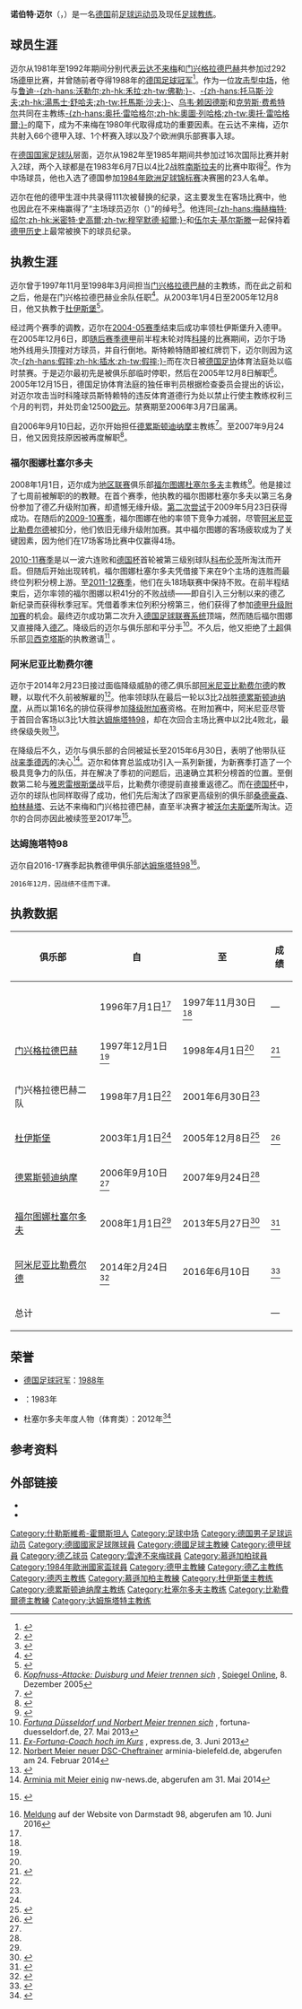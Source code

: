 {{noteTA
|G1=football|G2=uefa|G4=德甲
}}
{{Infobox football biography
| name           = 诺伯特·迈尔
| image          = Norbert Meier 2011.jpg
| caption        = 迈尔在[[福尔图娜杜塞尔多夫|杜塞尔多夫]]参加新闻发布会（2011年）
| height         = {{convert|1.73|m|ftin|abbr=on}}
| birth_date     = {{Birth date and age|1958|9|20|df=y}}
| birth_place    = {{BRD}}[[赖因贝克|赖因贝克]]
| currentclub    = [[达姆施塔特98|达姆施塔特98]]（主教练）
| position       = [[中场|中场]]
| youthyears1 = 1964–1970 | youthclubs1 = {{link-de|赖因贝克足球俱乐部|TSV Reinbek|赖因贝克}}
| youthyears2 = 1970–1971 | youthclubs2 = 弗兰奥汉堡
| youthyears3 = 1971–1975 | youthclubs3 = {{link-de|洛布吕格足球俱乐部|VfL Lohbrügge|洛布吕格}}
| youthyears4 = 1975–1977 | youthclubs4 = [[圣保利足球俱乐部|圣保利]]
| years1         = 1977–1980
| clubs1         = {{link-de|贝尔格多夫85|ASV Bergedorf 85}}
| caps1          = 
| goals1         = 
| years2         = 1980–1989
| clubs2         = [[云达不来梅|云达不来梅]]
| caps2          = 281
| goals2         = 82
| years3         = 1990–1992
| clubs3         = [[门兴格拉德巴赫足球俱乐部|门兴格拉德巴赫]]
| caps3          = 50
| goals3         = 2
| totalcaps      = 331
| totalgoals     = 84
| nationalyears1 = 1981–1982
| nationalteam1  = {{link-de|德国国家足球B队|Germany national football B team|德国B队}}
| nationalcaps1  = 3
| nationalgoals1 = 0
| nationalyears2 = 1982–1985
| nationalteam2  = [[德国国家足球队|德国]]
| nationalcaps2  = 16
| nationalgoals2 = 2
| manageryears1  = 1997–1998
| managerclubs1  = [[门兴格拉德巴赫足球俱乐部|门兴格拉德巴赫]]
| manageryears2  = 2003–2005
| managerclubs2  = [[杜伊斯堡足球俱乐部|杜伊斯堡]]
| manageryears3  = 2006–2007
| managerclubs3  = [[德累斯顿迪纳摩|德累斯顿迪纳摩]]
| manageryears4  = 2008–2013
| managerclubs4  = [[福尔图娜杜塞尔多夫|杜塞尔多夫]]
| manageryears5  = 2014–2016
| managerclubs5  = [[比勒費爾德阿米尼亞德國體育會|比勒费尔德]]
| manageryears6  = 2016–2016
| managerclubs6  = [[达姆施塔特98|达姆施塔特98]]
}}
'''诺伯特·迈尔'''（{{lang-de|'''Norbert Meier'''}}，{{bd|1958年|9月20日|catIdx=Meier, Norbert}}）是一名[[德国|德国]]前[[足球员|足球运动员]]及现任[[足球教练|足球教练]]。

==球员生涯==
迈尔从1981年至1992年期间分别代表[[云达不来梅|云达不来梅]]和[[门兴格拉德巴赫足球俱乐部|门兴格拉德巴赫]]共参加过292场[[德甲|德甲]]比赛，并曾随前者夺得1988年的[[德国足球冠军|德国足球冠军]]<ref>{{Cite web | url = http://rsssf.com/players/nmeierdata.html | title = ''Norbert Meier - Matches and Goals in Bundesliga'' | author = Matthias Arnhold | date = 2016-06-09 | accessdate = 2016-06-10 | publisher = [[RSSSF|RSSSF]] | archive-date = 2016-06-10 | archive-url = https://web.archive.org/web/20160610091244/http://rsssf.com/players/nmeierdata.html | dead-url = no }}</ref>。作为一位[[攻击中场|攻击型中场]]，他与[[鲁迪·沃勒尔|鲁迪·-{zh-hans:沃勒尔;zh-hk:禾拉;zh-tw:佛勒;}-]]、[[托馬斯·沙夫|-{zh-hans:托马斯·沙夫;zh-hk:湯馬士·舒哈夫;zh-tw:托馬斯·沙夫;}-]]、[[乌韦·赖因德斯|乌韦·赖因德斯]]和[[克劳斯·费希特尔|克劳斯·费希特尔]]共同在主教练[[奧托·雷哈格爾|-{zh-hans:奥托·雷哈格尔;zh-hk:奧圖·列哈格;zh-tw:奧托·雷哈格爾;}-]]的麾下，成为不来梅在1980年代取得成功的重要因素。在云达不来梅，迈尔共射入66个德甲入球、1个杯赛入球以及7个欧洲俱乐部赛事入球。

在[[德国国家足球队|德国国家足球队]]层面，迈尔从1982年至1985年期间共参加过16次国际比赛并射入2球，两个入球都是在1983年6月7日以4比2战胜[[南斯拉夫国家足球队|南斯拉夫]]的比赛中取得<ref>{{Cite web | url = http://rsssf.com/miscellaneous/nmeier-intl.html | title = ''Norbert Meier - International Appearances'' | author = Matthias Arnhold | date = 2016-06-09 | accessdate = 2016-06-10 | publisher = [[RSSSF|RSSSF]] | archive-date = 2016-06-10 | archive-url = https://web.archive.org/web/20160610091245/http://rsssf.com/miscellaneous/nmeier-intl.html | dead-url = no }}</ref>。作为中场球员，他也入选了德国参加[[1984年欧洲足球锦标赛|1984年欧洲足球锦标赛]]决赛圈的23人名单。

迈尔在他的德甲生涯中共录得111次被替换的纪录，这主要发生在客场比赛中，他也因此在不来梅赢得了“主场球员迈尔（{{lang|de|''Heimspiel-Meier''}}）”的绰号<ref>{{cite web|url=http://www.11freunde.de/artikel/uli-borowka-kolumne-die-axt-haut-dazwischen-0|title=''Fortuna gehört in die Erste Bundesliga!''|publisher=[[11朋友|11Freunde]]|date=2011-12-21|accessdate=2016-08-03|archive-date=2016-08-17|archive-url=https://web.archive.org/web/20160817024544/http://www.11freunde.de/artikel/uli-borowka-kolumne-die-axt-haut-dazwischen-0|dead-url=no}}</ref>。他连同[[梅赫梅特·绍尔|-{zh-hans:梅赫梅特·绍尔;zh-hk:米密特·史高爾;zh-tw:穆罕默德·紹爾;}-]]和[[伍尔夫·基尔斯滕|伍尔夫·基尔斯滕]]一起保持着[[德国足球甲级联赛纪录|德甲历史]]上最常被换下的球员纪录。

==执教生涯==
迈尔曾于1997年11月至1998年3月间担当[[门兴格拉德巴赫足球俱乐部|门兴格拉德巴赫]]的主教练，而在此之前和之后，他是在门兴格拉德巴赫业余队任职<ref name=moenchengladbachjobs>{{cite web|title=Norbert Meier|url=http://www.kicker.de/news/fussball/bundesliga/vereine/1-bundesliga/2012-13/2387/trainer_norbert-meier.html|publisher=kicker|accessdate=2013-02-05|archive-date=2013-02-20|archive-url=https://web.archive.org/web/20130220140544/http://www.kicker.de/news/fussball/bundesliga/vereine/1-bundesliga/2012-13/2387/trainer_norbert-meier.html|dead-url=no}}</ref>。从2003年1月4日至2005年12月8日，他又执教于[[杜伊斯堡足球俱乐部|杜伊斯堡]]<ref name=duisburgjob>{{cite news|title=Meier neuer Mann auf MSV-Trainerstuhl|url=http://www.kicker.de/news/fussball/2bundesliga/startseite/275360/artikel_meier-neuer-mann-auf-msv-trainerstuhl.html|accessdate=5 February 2013|newspaper=kicker|date=2002-11-20|archive-date=2016-05-07|archive-url=https://web.archive.org/web/20160507181706/http://www.kicker.de/news/fussball/2bundesliga/startseite/275360/artikel_meier-neuer-mann-auf-msv-trainerstuhl.html|dead-url=no}}</ref>。

经过两个赛季的调教，迈尔在[[2004年至2005年德国足球乙级联赛|2004-05赛季]]结束后成功率领杜伊斯堡升入德甲。在2005年12月6日，即[[2005年至2006年德国足球甲级联赛|随后赛季德甲]]前半程末轮对阵[[科隆足球俱乐部|科隆]]的比赛期间，迈尔于场地外线用头顶撞对方球员{{link-de|阿尔伯特·斯特赖特|Albert Streit}}，并自行倒地。斯特赖特随即被红牌罚下，迈尔则因为这次[[插水_(足球術語)|-{zh-hans:假摔;zh-hk:插水;zh-tw:假摔;}-]]而在次日被[[德国足协|德国足协]]体育法庭处以临时禁赛。于是迈尔最初先是被俱乐部临时停职，然后在2005年12月8日解职<ref>[http://www.spiegel.de/sport/fussball/kopfnuss-attacke-duisburg-und-meier-trennen-sich-a-389372.html '' Kopfnuss-Attacke: Duisburg und Meier trennen sich''] {{Wayback|url=http://www.spiegel.de/sport/fussball/kopfnuss-attacke-duisburg-und-meier-trennen-sich-a-389372.html |date=20160809193409 }}, [[明镜|Spiegel Online]], 8. Dezember 2005</ref>。2005年12月15日，德国足协体育法庭的独任审判员根据检查委员会提出的诉讼，对迈尔攻击当时科隆球员斯特赖特的违反体育道德行为处以禁止行使主教练权利三个月的判罚，并处罚金12500[[欧元|欧元]]。禁赛期至2006年3月7日届满。

自2006年9月10日起，迈尔开始担任[[德累斯顿迪纳摩|德累斯顿迪纳摩]]主教练<ref name=dresdenjob>{{cite news|title=Norbert Meier coacht Dynamo|url=http://www.kicker.de/news/fussball/regionalliga/startseite/354692/artikel_norbert-meier-coacht-dynamo.html|accessdate=2013-02-05|newspaper=kicker|date=2006-09-09|archive-date=2016-03-04|archive-url=https://web.archive.org/web/20160304000242/http://www.kicker.de/news/fussball/regionalliga/startseite/354692/artikel_norbert-meier-coacht-dynamo.html|dead-url=no}}</ref>。至2007年9月24日，他又因竞技原因被再度解职<ref name=dresdensacking>{{cite news|title=Perfekt: Geyer in Dresden|url=http://www.kicker.de/news/fussball/regionalliga/startseite/370259/artikel_perfekt_geyer-in-dresden.html|accessdate=2013-02-05|newspaper=kicker|date=2007-09-25|archive-date=2016-03-04|archive-url=https://web.archive.org/web/20160304101302/http://www.kicker.de/news/fussball/regionalliga/startseite/370259/artikel_perfekt_geyer-in-dresden.html|dead-url=no}}</ref>。

=== 福尔图娜杜塞尔多夫 ===
2008年1月1日，迈尔成为[[德国足球地区联赛|地区联赛]]俱乐部[[福尔图娜杜塞尔多夫|福尔图娜杜塞尔多夫]]主教练<ref name=duesseldorfjob>{{cite news|title=Meier übernimmt das Zepter|url=http://www.kicker.de/news/fussball/regionalliga/startseite/373608/artikel_meier-uebernimmt-das-zepter.html|accessdate=2013-02-05|newspaper=kicker|date=2008-01-01|archive-date=2016-03-04|archive-url=https://web.archive.org/web/20160304133745/http://www.kicker.de/news/fussball/regionalliga/startseite/373608/artikel_meier-uebernimmt-das-zepter.html|dead-url=no}}</ref>。他是接过了七周前被解职的{{link-de|乌维·魏德曼|Uwe Weidemann}}的教鞭。在首个赛季，他执教的福尔图娜杜塞尔多夫以第三名身份参加了德乙升级附加赛，却遗憾无缘升级。[[2008年至2009年德国足球丙级联赛|第二次尝试]]于2009年5月23日获得成功。在随后的[[2009年至2010年德國足球乙級聯賽|2009-10赛季]]，福尔图娜在他的率领下竞争力减弱，尽管[[比勒費爾德阿米尼亞德國體育會|阿米尼亚比勒费尔德]]被扣分，他们依旧无缘升级附加赛。其中福尔图娜的客场疲软成为了关键因素，因为他们在17场客场比赛中仅赢得4场。

[[2010年至2011年德国足球乙级联赛|2010-11赛季]]是以一波六连败和[[德国杯|德国杯]]首轮被第三级别球队[[科布伦茨足球俱乐部|科布伦茨]]所淘汰而开启。但随后开始出现转机，福尔图娜杜塞尔多夫凭借接下来在9个主场的连胜而最终位列积分榜上游。至[[2011年至2012年德国足球乙级联赛|2011-12赛季]]，他们在头18场联赛中保持不败。在前半程结束后，迈尔率领的福尔图娜以积41分的不败战绩——即自引入三分制以来的德乙新纪录而获得秋季冠军。凭借着季末位列积分榜第三，他们获得了参加[[2011年至2012年德國足球甲級聯賽#升、降级附加赛|德甲升级附加赛]]的机会。最终迈尔成功第二次升入[[德国足球联赛系统|德国足球联赛系统]]顶端，然而随后福尔图娜又直接降入[[德乙|德乙]]。降级后的迈尔与俱乐部和平分手<ref>[http://www.fortuna-duesseldorf.de/news/uebersicht-news/artikel/article/fortuna-duesseldorf-und-norbert-meier-trennen-sich/index.htm ''Fortuna Düsseldorf und Norbert Meier trennen sich''] {{Wayback|url=http://www.fortuna-duesseldorf.de/news/uebersicht-news/artikel/article/fortuna-duesseldorf-und-norbert-meier-trennen-sich/index.htm |date=20130608010712 }}, fortuna-duesseldorf.de, 27. Mai 2013</ref>。不久后，他又拒绝了[[土超|土超]]俱乐部[[贝西克塔斯体操俱乐部|贝西克塔斯]]的执教邀请<ref>[http://www.express.de/fortuna-duesseldorf/ex-fortuna-coach-hoch-im-kurs-vier-angebote-im-zypern-urlaub---meier-sagte-besiktas-ab-,3292,23102656.html ''Ex-Fortuna-Coach hoch im Kurs''] {{Wayback|url=http://www.express.de/fortuna-duesseldorf/ex-fortuna-coach-hoch-im-kurs-vier-angebote-im-zypern-urlaub---meier-sagte-besiktas-ab-,3292,23102656.html |date=20150924022813 }}, express.de, 3. Juni 2013</ref>
。

=== 阿米尼亚比勒费尔德 ===
迈尔于2014年2月23日接过面临降级威胁的德乙俱乐部[[比勒費爾德阿米尼亞德國體育會|阿米尼亚比勒费尔德]]的教鞭，以取代不久前被解雇的{{link-de|斯特凡·克列默|Stefan Krämer}}<ref>[http://www.arminia-bielefeld.de/2014/02/24/norbert-meier-neuer-dsc-cheftrainer/ Norbert Meier neuer DSC-Cheftrainer] {{Wayback|url=http://www.arminia-bielefeld.de/2014/02/24/norbert-meier-neuer-dsc-cheftrainer/ |date=20160304195402 }} arminia-bielefeld.de, abgerufen am 24. Februar 2014</ref>。他率领球队在最后一轮以3比2战胜[[德累斯顿迪纳摩|德累斯顿迪纳摩]]，从而以第16名的排位获得参加[[2013年至2014年德国足球乙级联赛#升、降级附加赛|降级附加赛]]资格。在附加赛中，阿米尼亚尽管于首回合客场以3比1大胜[[达姆施塔特98|达姆施塔特98]]，却在次回合主场比赛中以2比4败北，最终保级失败<ref>{{Cite web | url=http://dfo.cn/show.asp?id=14253 | title=百合奇迹绽放 比勒费尔德降级 | publisher=德国足球在线 | date=2014-05-20 | accessdate=2014-09-25 | archive-date=2016-03-04 | archive-url=https://web.archive.org/web/20160304074142/http://dfo.cn/show.asp?id=14253 | dead-url=no }}</ref>。

在降级后不久，迈尔与俱乐部的合同被延长至2015年6月30日，表明了他带队征战[[2014年至2015年德国足球丙级联赛|来季德丙]]的决心<ref>[http://www.nw-news.de/sport/dsc_arminia/11139002_Arminia_mit_Meier_einig.html Arminia mit Meier einig] {{Wayback|url=http://www.nw-news.de/sport/dsc_arminia/11139002_Arminia_mit_Meier_einig.html |date=20141030050908 }} nw-news.de, abgerufen am 31. Mai 2014</ref>。迈尔和体育总监{{link-de|萨米尔·阿拉比|Samir Arabi}}成功引入一系列新援，为新赛季打造了一个极具竞争力的队伍，并在解决了季初的问题后，迅速确立其积分榜首的位置。至倒数第二轮与[[雅恩雷根斯堡|雅恩雷根斯堡]]战平后，比勒费尔德提前直接重返德乙。而在[[德国杯|德国杯]]中，迈尔的球队也同样取得了成功，他们先后淘汰了四家更高级别的俱乐部[[桑德豪森足球俱乐部|桑德豪森]]、[[柏林赫塔|柏林赫塔]]、云达不来梅和门兴格拉德巴赫，直至半决赛才被[[沃尔夫斯堡足球俱乐部|沃尔夫斯堡]]所淘汰。迈尔的合同亦因此被续签至2017年<ref>{{Internetquelle|url=http://www.arminia-bielefeld.de/2016/01/07/norbert-meier-unterschreibt-bis-2017/|titel=Norbert Meier unterschreibt bis 2017|autor=DSC Arminia Bielefeld GmbH & Co. KGaA (Hrsg.)|werk=Website von Arminia Bielefeld|datum=2016-01-07|zugriff=2016-01-19}} {{Wayback|url=http://www.arminia-bielefeld.de/2016/01/07/norbert-meier-unterschreibt-bis-2017/ |date=20160320094239 }}</ref>。

=== 达姆施塔特98 ===
迈尔自2016-17赛季起执教德甲俱乐部[[达姆施塔特98|达姆施塔特98]]<ref>[http://sv98.de/home/lilien/aktuelles/nachrichten-ansicht/news/norbert-meier-neuer-cheftrainer-der-lilien/?tx_news_pi1%5Bcontroller%5D=News&tx_news_pi1%5Baction%5D=detail&cHash=13900c4fac07ba9ae619074b06d738dc Meldung] {{Wayback|url=http://sv98.de/home/lilien/aktuelles/nachrichten-ansicht/news/norbert-meier-neuer-cheftrainer-der-lilien/?tx_news_pi1%5Bcontroller%5D=News&tx_news_pi1%5Baction%5D=detail&cHash=13900c4fac07ba9ae619074b06d738dc |date=20170327202913 }} auf der Website von Darmstadt 98, abgerufen am 10. Juni 2016</ref>。

 2016年12月，因战绩不佳而下课。

==执教数据==
{{updated|2015年3月4日}}

{| class="wikitable" style="text-align: center"
|-
!rowspan="2"| 俱乐部
!rowspan="2"| 自
!rowspan="2"| 至
!colspan="6"|成绩
|-
!{{Tooltip|场|执教场次}}
!{{Tooltip|胜|胜场}}
!{{Tooltip|平|平场}}
!{{Tooltip|负|负场}}
!{{Tooltip|胜%|胜率}}
!{{Tooltip|注|注释}}
|-
| {{link-en|门兴格拉德巴赫二队|Borussia Mönchengladbach II}}
| 1996年7月1日<ref name=moenchengladbachjobs/>
| 1997年11月30日<ref name=moenchengladbachjobs/>
| colspan="6"| —
|-
| [[门兴格拉德巴赫足球俱乐部|门兴格拉德巴赫]]
| 1997年12月1日<ref name=moenchengladbachjobs/>
| 1998年4月1日<ref name=moenchengladbachjobs/>
{{WDL|11|2|4|5}}
| <ref>{{cite web|title=Bor. Mönchengladbach|url=http://www.kicker.de/news/fussball/bundesliga/vereine/1-bundesliga/2013-14/borussia-mgladbach-15/trainer.html|publisher=kicker|accessdate=2014-01-18|archive-date=2015-12-13|archive-url=https://web.archive.org/web/20151213112005/http://www.kicker.de/news/fussball/bundesliga/vereine/1-bundesliga/2013-14/borussia-mgladbach-15/trainer.html|dead-url=no}}</ref>
|-
| 门兴格拉德巴赫二队
| 1998年7月1日<ref name=moenchengladbachjobs/>
| 2001年6月30日<ref name=moenchengladbachjobs/>
{{WDL|94|40|27|27}}
| 
|-
| [[杜伊斯堡足球俱乐部|杜伊斯堡]]
| 2003年1月1日<ref name=duisburgjob/>
| 2005年12月8日<ref name=duisburgsacking>{{cite news|title=Der MSV entlässt Norbert Meier|url=http://www.kicker.de/news/fussball/bundesliga/startseite/324829/artikel_der-msv-entlaesst-norbert-meier.html|accessdate=2013-02-05|newspaper=kicker|date=2005-12-08|archive-date=2016-03-04|archive-url=https://web.archive.org/web/20160304135631/http://www.kicker.de/news/fussball/bundesliga/startseite/324829/artikel_der-msv-entlaesst-norbert-meier.html|dead-url=no}}</ref>
{{WDL|108|42|25|41}}
| <ref>{{cite web|title=MSV Duisburg|url=http://www.kicker.de/news/fussball/bundesliga/vereine/1-bundesliga/1994-95/msv-duisburg-1/trainer.html|website=kicker.de|publisher=kicker|accessdate=2015-03-04|archive-date=2016-03-04|archive-url=https://web.archive.org/web/20160304205940/http://www.kicker.de/news/fussball/bundesliga/vereine/1-bundesliga/1994-95/msv-duisburg-1/trainer.html|dead-url=no}}</ref>
|-
| [[德累斯顿迪纳摩|德累斯顿迪纳摩]]
| 2006年9月10日<ref name=dresdenjob/>
| 2007年9月24日<ref name=dresdensacking/>
{{WDL|44|16|14|14}}
| 
|-
| [[福尔图娜杜塞尔多夫|福尔图娜杜塞尔多夫]]
| 2008年1月1日<ref name=duesseldorfjob/>
| 2013年5月27日<ref name=duesseldorfsacking>{{cite news|last=Röhn|first=Tim|title=Fortuna-Bosse wollen Meier-Rauswurf nicht erklären|url=http://www.welt.de/sport/fussball/bundesliga/fortuna-duesseldorf/article116561917/Fortuna-Bosse-wollen-Meier-Rauswurf-nicht-erklaeren.html|accessdate=2013-05-27|newspaper=Die Welt|date=2013-05-27|archive-date=2013-05-28|archive-url=https://web.archive.org/web/20130528222401/http://www.welt.de/sport/fussball/bundesliga/fortuna-duesseldorf/article116561917/Fortuna-Bosse-wollen-Meier-Rauswurf-nicht-erklaeren.html|dead-url=no}}</ref>
{{WDL|200|91|49|60}}
| <ref>{{cite web|title=Fortuna Düsseldorf|url=http://www.kicker.de/news/fussball/bundesliga/vereine/1-bundesliga/2012-13/fortuna-duesseldorf-13/trainer.html|website=kicker.de|publisher=kicker|accessdate=2015-03-03|archive-date=2016-08-21|archive-url=https://web.archive.org/web/20160821223225/http://www.kicker.de/news/fussball/bundesliga/vereine/1-bundesliga/2012-13/fortuna-duesseldorf-13/trainer.html|dead-url=no}}</ref>
|-
| [[比勒費爾德阿米尼亞德國體育會|阿米尼亚比勒费尔德]]
| 2014年2月24日<ref name="Cottbus feuert Schmidt, Bielefeld holt Meier">{{cite news|title=Cottbus feuert Schmidt, Bielefeld holt Meier|url=http://www.welt.de/sport/fussball/2-bundesliga/article125154473/Cottbus-feuert-Schmidt-Bielefeld-holt-Meier.html|accessdate=2014-02-24|newspaper=Die Welt|date=2014-02-24|archive-date=2014-02-25|archive-url=https://web.archive.org/web/20140225010509/http://www.welt.de/sport/fussball/2-bundesliga/article125154473/Cottbus-feuert-Schmidt-Bielefeld-holt-Meier.html|dead-url=no}}</ref>
| 2016年6月10日
{{WDL|44|23|9|12}}
| <ref name="Arminia Bielefeld - Trainerhistorie">{{cite web|title=Arminia Bielefeld|url=http://www.kicker.de/news/fussball/bundesliga/vereine/1-bundesliga/2002-03/arminia-bielefeld-10/trainer.html|website=kicker.de|publisher=kicker|accessdate=2015-03-03|archive-date=2016-03-04|archive-url=https://web.archive.org/web/20160304203314/http://www.kicker.de/news/fussball/bundesliga/vereine/1-bundesliga/2002-03/arminia-bielefeld-10/trainer.html|dead-url=no}}</ref>
|-
! colspan="3"| 总计
{{WDLtot|501|214|128|159}}
!—
|}

==荣誉==
*[[德国足球冠军|德国足球冠军]]：[[1987年至1988年德国足球甲级联赛|1988年]]
*{{link-de|不来梅年度最佳运动员|Landessportler des Jahres (Bremen)}}：1983年
*杜塞尔多夫年度人物（体育类）：2012年<ref>{{cite web |url=http://www.duesseldorfs-sportler-2012.de/publikumswahl/publikumswahl-2012/online-abstimmung/norbert-meier-und-wolf-werner-fortuna-duesseldorf-fussball/?id=11705 |title=Düsseldorfs Sportler 2012 |accessdate=2013-02-25 |deadurl=yes |archiveurl=https://web.archive.org/web/20121102132222/http://www.duesseldorfs-sportler-2012.de/publikumswahl/publikumswahl-2012/online-abstimmung/norbert-meier-und-wolf-werner-fortuna-duesseldorf-fussball/?id=11705 |archivedate=2012-11-02 }}</ref>

== 参考资料 ==
{{reflist|2}}

== 外部链接 ==
* {{wfb|norbert-meier}}
* {{Fussballdaten|meiernorbert}}

{{1984年欧洲足球锦标赛西德参赛名单}}

{{DEFAULTSORT:Meier, Norbert}}
[[Category:什勒斯維希-霍爾斯坦人|Category:什勒斯維希-霍爾斯坦人]]
[[Category:足球中场|Category:足球中场]]
[[Category:德国男子足球运动员|Category:德国男子足球运动员]]
[[Category:德國國家足球隊球員|Category:德國國家足球隊球員]]
[[Category:德國足球主教練|Category:德國足球主教練]]
[[Category:德甲球員|Category:德甲球員]]
[[Category:德乙球员|Category:德乙球员]]
[[Category:雲達不來梅球員|Category:雲達不來梅球員]]
[[Category:慕遜加柏球員|Category:慕遜加柏球員]]
[[Category:1984年歐洲國家盃球員|Category:1984年歐洲國家盃球員]]
[[Category:德甲主教練|Category:德甲主教練]]
[[Category:德乙主教练|Category:德乙主教练]]
[[Category:德丙主教练|Category:德丙主教练]]
[[Category:慕遜加柏主教練|Category:慕遜加柏主教練]]
[[Category:杜伊斯堡主教练|Category:杜伊斯堡主教练]]
[[Category:德累斯顿迪纳摩主教练|Category:德累斯顿迪纳摩主教练]]
[[Category:杜塞尔多夫主教练|Category:杜塞尔多夫主教练]]
[[Category:比勒費爾德主教練|Category:比勒費爾德主教練]]
[[Category:达姆施塔特主教练|Category:达姆施塔特主教练]]